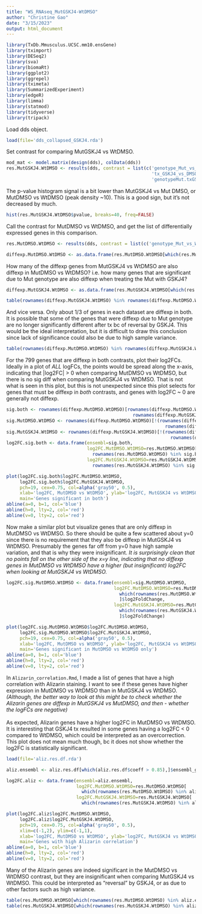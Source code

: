 ```yaml
---
title: "WS_RNAseq_MutGSKJ4-WtDMSO"
author: "Christine Gao"
date: "3/15/2023"
output: html_document
---
```


```r
library(TxDb.Mmusculus.UCSC.mm10.ensGene)
library(tximport)
library(DESeq2)
library(sva)
library(biomaRt)
library(ggplot2)
library(ggrepel)
library(tximeta)
library(SummarizedExperiment)
library(edgeR)
library(limma)
library(statmod)
library(tidyverse)
library(tripack)
```

Load dds object.
```r
load(file='dds_collapsed_GSKJ4.rda')
```

Set contrast for comparing MutGSKJ4 vs WtDMSO.
```r
mod_mat <- model.matrix(design(dds), colData(dds))
res.MutGSKJ4.WtDMSO <- results(dds, contrast = list(c('genotype_Mut_vs_WT',
                                                      'tx_GSKJ4_vs_DMSO',
                                                      'genotypeMut.txGSKJ4')))
```

The p-value histogram signal is a bit lower than MutGSKJ4 vs Mut DMSO, or MutDMSO vs WtDMSO (peak density ~10). This is a good sign, but it's not decreased by much.
```r
hist(res.MutGSKJ4.WtDMSO$pvalue, breaks=40, freq=FALSE)
```

Call the contrast for MutDMSO vs WtDMSO, and get the list of differentially expressed genes in this comparison.
```r
res.MutDMSO.WtDMSO <- results(dds, contrast = list(c('genotype_Mut_vs_WT')))

diffexp.MutDMSO.WtDMSO <- as.data.frame(res.MutDMSO.WtDMSO[which(res.MutDMSO.WtDMSO$padj < 0.1),])
```

How many of the diffexp genes from MutGSKJ4 vs WtDMSO are also diffexp in MutDMSO vs WtDMSO? i.e. how many genes that are significant due to Mut genotype are also diffexp when treating the Mut with GSKJ4? 
```r
diffexp.MutGSKJ4.WtDMSO <- as.data.frame(res.MutGSKJ4.WtDMSO[which(res.MutGSKJ4.WtDMSO$padj < 0.1),])

table(rownames(diffexp.MutGSKJ4.WtDMSO) %in% rownames(diffexp.MutDMSO.WtDMSO))
```

And vice versa. Only about 1/3 of genes in each dataset are diffexp in both. It is possible that some of the genes that were diffexp due to Mut genotype are no longer significantly different after tx bc of reversal by GSKJ4. This would be the ideal interpretation, but it is difficult to draw this conclusion since lack of significance could also be due to high sample variance.
```r
table(rownames(diffexp.MutDMSO.WtDMSO) %in% rownames(diffexp.MutGSKJ4.WtDMSO))
```

For the 799 genes that are diffexp in both contrasts, plot their log2FCs. Ideally in a plot of <i>ALL</i> logFCs, the points would be spread along the x-axis, indicating that |log2FC| > 0 when comparing MutDMSO vs WtDMSO, but there is no sig diff when comparing MutGSKJ4 vs WtDMSO. That is not what is seen in this plot, but this is not unexpected since this plot selects for genes that must be diffexp in <i>both</i> contrasts, and genes with log2FC ~ 0 are generally not diffexp.
```r
sig.both <- rownames(diffexp.MutDMSO.WtDMSO)[rownames(diffexp.MutDMSO.WtDMSO) %in% 
                                               rownames(diffexp.MutGSKJ4.WtDMSO)]
sig.MutDMSO.WtDMSO <- rownames(diffexp.MutDMSO.WtDMSO)[!(rownames(diffexp.MutDMSO.WtDMSO) %in% 
                                                           rownames(diffexp.MutGSKJ4.WtDMSO))]
sig.MutGSKJ4.WtDMSO <- rownames(diffexp.MutGSKJ4.WtDMSO)[!(rownames(diffexp.MutGSKJ4.WtDMSO) %in% 
                                                             rownames(diffexp.MutDMSO.WtDMSO))]
log2FC.sig.both <- data.frame(ensembl=sig.both, 
                              log2FC.MutDMSO.WtDMSO=res.MutDMSO.WtDMSO[which(
                                rownames(res.MutDMSO.WtDMSO) %in% sig.both),]$log2FoldChange,
                              log2FC.MutGSKJ4.WtDMSO=res.MutGSKJ4.WtDMSO[which(
                                rownames(res.MutGSKJ4.WtDMSO) %in% sig.both),]$log2FoldChange)

plot(log2FC.sig.both$log2FC.MutDMSO.WtDMSO, 
     log2FC.sig.both$log2FC.MutGSKJ4.WtDMSO, 
     pch=19, cex=0.75, col=alpha('gray50', 0.5),
     xlab='log2FC, MutDMSO vs WtDMSO', ylab='log2FC, MutGSKJ4 vs WtDMSO',
     main='Genes significant in both')
abline(a=0, b=1, col='blue')
abline(h=0, lty=2, col='red')
abline(v=0, lty=2, col='red')
```

Now make a similar plot but visualize genes that are only diffexp in MutDMSO vs WtDMSO. So there should be quite a few scattered about y=0 since there is no requirement that they also be diffexp in MutGSKJ4 vs WtDMSO. Presumably the genes far off from y=0 have high sample variation, and that is why they were insignificant. <i>It is surprisingly clean that no points fall on the other side of the x=y line, indicating that no diffexp genes in MutDMSO vs WtDMSO have a higher (but insignificant) log2FC when looking at MutGSKJ4 vs WtDMSO.</i>
```r
log2FC.sig.MutDMSO.WtDMSO <- data.frame(ensembl=sig.MutDMSO.WtDMSO,
                                        log2FC.MutDMSO.WtDMSO=res.MutDMSO.WtDMSO[
                                          which(rownames(res.MutDMSO.WtDMSO) %in% sig.MutDMSO.WtDMSO),
                                          ]$log2FoldChange,
                                        log2FC.MutGSKJ4.WtDMSO=res.MutGSKJ4.WtDMSO[
                                          which(rownames(res.MutGSKJ4.WtDMSO) %in% sig.MutDMSO.WtDMSO),
                                          ]$log2FoldChange)

plot(log2FC.sig.MutDMSO.WtDMSO$log2FC.MutDMSO.WtDMSO, 
     log2FC.sig.MutDMSO.WtDMSO$log2FC.MutGSKJ4.WtDMSO, 
     pch=19, cex=0.75, col=alpha('gray50', 0.5),
     xlab='log2FC, MutDMSO vs WtDMSO', ylab='log2FC, MutGSKJ4 vs WtDMSO',
     main='Genes significant in MutDMSO vs WtDMSO only')
abline(a=0, b=1, col='blue')
abline(h=0, lty=2, col='red')
abline(v=0, lty=2, col='red')
```

In `Alizarin_correlation.Rmd`, I made a list of genes that have a high correlation with Alizarin staining. I want to see if these genes have higher expression in MutDMSO vs WtDMSO than in MutGSKJ4 vs WtDMSO. <i>(Although, the better way to look at this might be to check whether the Alizarin genes are diffexp in MutGSKJ4 vs MutDMSO, and then - whether the logFCs are negative)</i>
<br>
<br>
As expected, Alizarin genes have a higher log2FC in MutDMSO vs WtDMSO. It is interesting that GSKJ4 tx resulted in some genes having a log2FC < 0 compared to WtDMSO, which could be interpreted as an overcorrection. This plot does not mean much though, bc it does not show whether the log2FC is statistically significant.
```r
load(file='aliz.res.df.rda')

aliz.ensembl <- aliz.res.df[which(aliz.res.df$coeff > 0.85),]$ensembl_gene_id

log2FC.aliz <- data.frame(ensembl=aliz.ensembl,
                          log2FC.MutDMSO.WtDMSO=res.MutDMSO.WtDMSO[
                            which(rownames(res.MutDMSO.WtDMSO) %in% aliz.ensembl),]$log2FoldChange,
                          log2FC.MutGSKJ4.WtDMSO=res.MutGSKJ4.WtDMSO[
                            which(rownames(res.MutGSKJ4.WtDMSO) %in% aliz.ensembl),]$log2FoldChange)

plot(log2FC.aliz$log2FC.MutDMSO.WtDMSO, 
     log2FC.aliz$log2FC.MutGSKJ4.WtDMSO, 
     pch=19, cex=0.75, col=alpha('gray50', 0.5),
     xlim=c(-1,2), ylim=c(-1,1),
     xlab='log2FC, MutDMSO vs WtDMSO', ylab='log2FC, MutGSKJ4 vs WtDMSO',
     main='Genes with high Alizarin correlation')
abline(a=0, b=1, col='blue')
abline(h=0, lty=2, col='red')
abline(v=0, lty=2, col='red')
```

Many of the Alizarin genes are indeed significant in the MutDMSO vs WtDMSO contrast, but they are insignificant when comparing MutGSKJ4 vs WtDMSO. This could be interpreted as "reversal" by GSKJ4, or as due to other factors such as high variance.
```r
table(res.MutDMSO.WtDMSO[which(rownames(res.MutDMSO.WtDMSO) %in% aliz.ensembl),]$padj < 0.1)
table(res.MutGSKJ4.WtDMSO[which(rownames(res.MutGSKJ4.WtDMSO) %in% aliz.ensembl),]$padj < 0.1)
```
